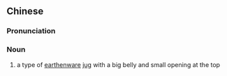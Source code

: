 {{also|坛子}}
==Chinese==
{{zh-forms|s=坛子}}

===Pronunciation===
{{zh-pron
|m=tánzi
|c=taam4 zi2
|cat=n
}}

===Noun===
{{zh-noun}}

# a type of [[earthenware]] [[jug]] with a big belly and small opening at the top